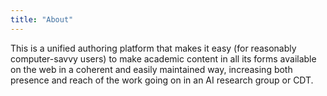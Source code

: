 ```yaml
---
title: "About"
---
```


This is a unified authoring platform that makes it easy (for reasonably computer-savvy users) to make academic content in all its forms available on the web in a coherent and easily maintained way, increasing both presence and reach of the work going on in an AI research group or CDT.
